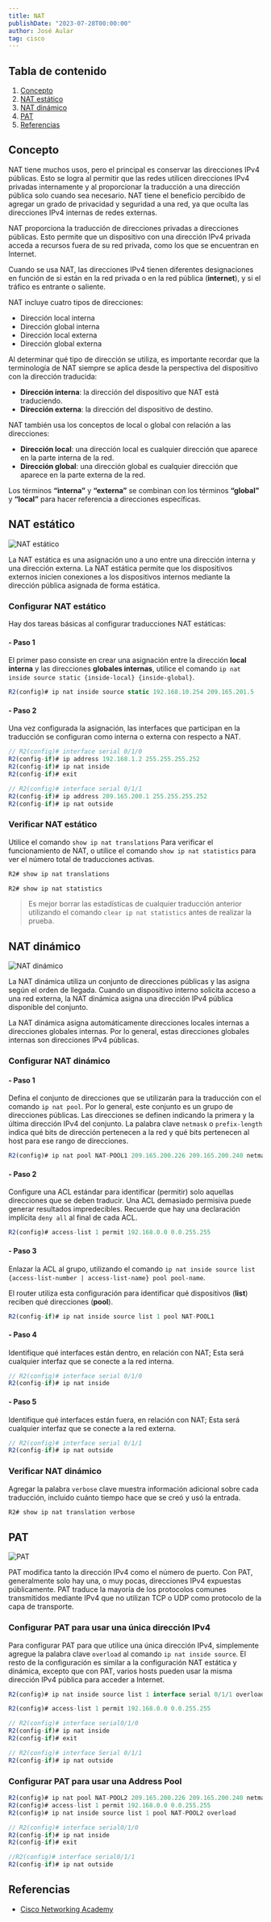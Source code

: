 ```yaml
---
title: NAT
publishDate: "2023-07-28T00:00:00"
author: José Aular
tag: cisco
---
```



## Tabla de contenido

1.  [Concepto](/blog/nat#concepto)
2.  [NAT estático](/blog/nat#nat-estático)
3.  [NAT dinámico](/blog/nat#nat-dinámico)
4.  [PAT](/blog/nat#pat)
5.  [Referencias](/blog/nat#referencias)

## Concepto

NAT tiene muchos usos, pero el principal es conservar las direcciones IPv4 públicas. Esto se logra al permitir que las redes utilicen direcciones IPv4 privadas internamente y al proporcionar la traducción a una dirección pública solo cuando sea necesario. NAT tiene el beneficio percibido de agregar un grado de privacidad y seguridad a una red, ya que oculta las direcciones IPv4 internas de redes externas.

NAT proporciona la traducción de direcciones privadas a direcciones públicas. Esto permite que un dispositivo con una dirección IPv4 privada acceda a recursos fuera de su red privada, como los que se encuentran en Internet.

Cuando se usa NAT, las direcciones IPv4 tienen diferentes designaciones en función de si están en la red privada o en la red pública (**internet**), y si el tráfico es entrante o saliente.

NAT incluye cuatro tipos de direcciones:

- Dirección local interna
- Dirección global interna
- Dirección local externa
- Dirección global externa

Al determinar qué tipo de dirección se utiliza, es importante recordar que la terminología de NAT siempre se aplica desde la perspectiva del dispositivo con la dirección traducida:

- **Dirección interna**: la dirección del dispositivo que NAT está traduciendo.
- **Dirección externa**: la dirección del dispositivo de destino.

NAT también usa los conceptos de local o global con relación a las direcciones:

- **Dirección local**: una dirección local es cualquier dirección que aparece en la parte interna de la red.
- **Dirección global**: una dirección global es cualquier dirección que aparece en la parte externa de la red.

Los términos **“interna”** y **“externa”** se combinan con los términos **“global”** y **“local”** para hacer referencia a direcciones específicas.

## NAT estático

![NAT estático](https://res.cloudinary.com/jaular/image/upload/v1690548582/blog/nat/nat-estatico_ypucup.png "NAT estático")

La NAT estática es una asignación uno a uno entre una dirección interna y una dirección externa. La NAT estática permite que los dispositivos externos inicien conexiones a los dispositivos internos mediante la dirección pública asignada de forma estática.

### Configurar NAT estático

Hay dos tareas básicas al configurar traducciones NAT estáticas:

#### - Paso 1

El primer paso consiste en crear una asignación entre la dirección **local interna** y las direcciones **globales internas**, utilice el comando `ip nat inside source static {inside-local} {inside-global}`.

```js title="R2"
R2(config)# ip nat inside source static 192.168.10.254 209.165.201.5
```

#### - Paso 2

Una vez configurada la asignación, las interfaces que participan en la traducción se configuran como interna o externa con respecto a NAT.

```js title="R2" {3,8}
// R2(config)# interface serial 0/1/0
R2(config-if)# ip address 192.168.1.2 255.255.255.252
R2(config-if)# ip nat inside
R2(config-if)# exit

// R2(config)# interface serial 0/1/1
R2(config-if)# ip address 209.165.200.1 255.255.255.252
R2(config-if)# ip nat outside
```

### Verificar NAT estático

Utilice el comando `show ip nat translations` Para verificar el funcionamiento de NAT, o utilice el comando `show ip nat statistics` para ver el número total de traducciones activas.

```js title="R2"
R2# show ip nat translations
```

```js title="R2"
R2# show ip nat statistics
```

> Es mejor borrar las estadísticas de cualquier traducción anterior utilizando el comando `clear ip nat statistics` antes de realizar la prueba.

## NAT dinámico

![NAT dinámico](https://res.cloudinary.com/jaular/image/upload/v1690550732/blog/nat/nat-dinamico_jqzdsp.png "NAT dinámico")

La NAT dinámica utiliza un conjunto de direcciones públicas y las asigna según el orden de llegada. Cuando un dispositivo interno solicita acceso a una red externa, la NAT dinámica asigna una dirección IPv4 pública disponible del conjunto.

La NAT dinámica asigna automáticamente direcciones locales internas a direcciones globales internas. Por lo general, estas direcciones globales internas son direcciones IPv4 públicas.

### Configurar NAT dinámico

#### - Paso 1

Defina el conjunto de direcciones que se utilizarán para la traducción con el comando `ip nat pool`. Por lo general, este conjunto es un grupo de direcciones públicas. Las direcciones se definen indicando la primera y la última dirección IPv4 del conjunto. La palabra clave `netmask` o `prefix-length` indica qué bits de dirección pertenecen a la red y qué bits pertenecen al host para ese rango de direcciones.

```js title="R2"
R2(config)# ip nat pool NAT-POOL1 209.165.200.226 209.165.200.240 netmask 255.255.255.224
```

#### - Paso 2

Configure una ACL estándar para identificar (permitir) solo aquellas direcciones que se deben traducir. Una ACL demasiado permisiva puede generar resultados impredecibles. Recuerde que hay una declaración implícita `deny all` al final de cada ACL.

```js title="R2"
R2(config)# access-list 1 permit 192.168.0.0 0.0.255.255
```

#### - Paso 3

Enlazar la ACL al grupo, utilizando el comando `ip nat inside source list {access-list-number | access-list-name} pool pool-name`.

El router utiliza esta configuración para identificar qué dispositivos (**list**) reciben qué direcciones (**pool**).

```js title="R2"
R2(config-if)# ip nat inside source list 1 pool NAT-POOL1
```

#### - Paso 4

Identifique qué interfaces están dentro, en relación con NAT; Esta será cualquier interfaz que se conecte a la red interna.

```js title="R2"
// R2(config)# interface serial 0/1/0
R2(config-if)# ip nat inside
```

#### - Paso 5

Identifique qué interfaces están fuera, en relación con NAT; Esta será cualquier interfaz que se conecte a la red externa.

```js title="R2"
// R2(config)# interface serial 0/1/1
R2(config-if)# ip nat outside
```

### Verificar NAT dinámico

Agregar la palabra `verbose` clave muestra información adicional sobre cada traducción, incluido cuánto tiempo hace que se creó y usó la entrada.

```js title="R2"
R2# show ip nat translation verbose
```

## PAT

![PAT](https://res.cloudinary.com/jaular/image/upload/v1690554652/blog/nat/pat_e7jfmg.png "PAT")

PAT modifica tanto la dirección IPv4 como el número de puerto. Con PAT, generalmente solo hay una, o muy pocas, direcciones IPv4 expuestas públicamente. PAT traduce la mayoría de los protocolos comunes transmitidos mediante IPv4 que no utilizan TCP o UDP como protocolo de la capa de transporte.

### Configurar PAT para usar una única dirección IPv4

Para configurar PAT para que utilice una única dirección IPv4, simplemente agregue la palabra clave `overload` al comando `ip nat inside source`. El resto de la configuración es similar a la configuración NAT estática y dinámica, excepto que con PAT, varios hosts pueden usar la misma dirección IPv4 pública para acceder a Internet.

```js title="R2"
R2(config)# ip nat inside source list 1 interface serial 0/1/1 overload
```

```js title="R2"
R2(config)# access-list 1 permit 192.168.0.0 0.0.255.255

// R2(config)# interface serial0/1/0
R2(config-if)# ip nat inside
R2(config-if)# exit

// R2(config)# interface Serial 0/1/1
R2(config-if)# ip nat outside
```

### Configurar PAT para usar una Address Pool

```js title="R2"
R2(config)# ip nat pool NAT-POOL2 209.165.200.226 209.165.200.240 netmask 255.255.255.224
R2(config)# access-list 1 permit 192.168.0.0 0.0.255.255
R2(config)# ip nat inside source list 1 pool NAT-POOL2 overload

// R2(config)# interface serial0/1/0
R2(config-if)# ip nat inside
R2(config-if)# exit

//R2(config)# interface serial0/1/1
R2(config-if)# ip nat outside
```

## Referencias

- [Cisco Networking Academy](https://www.netacad.com/)
